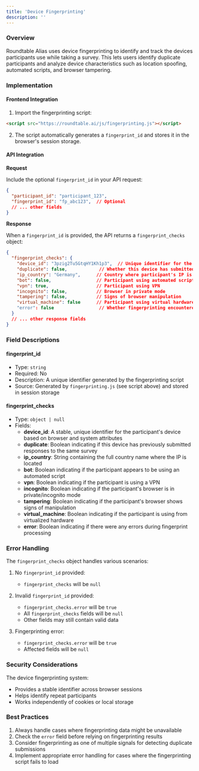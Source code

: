 ```yaml
---
title: 'Device Fingerprinting'
description: ''
---
```


### Overview

Roundtable Alias uses device fingerprinting to identify and track the devices participants use while taking a survey. This lets users identify duplicate participants and analyze device characteristics such as location spoofing, automated scripts, and browser tampering.

### Implementation

#### Frontend Integration

1. Import the fingerprinting script:
```html
<script src="https://roundtable.ai/js/fingerprinting.js"></script>
```

2. The script automatically generates a `fingerprint_id` and stores it in the browser's session storage.

#### API Integration

**Request**

Include the optional `fingerprint_id` in your API request:

```json
{
  "participant_id": "participant_123",
  "fingerprint_id": "fp_abc123",  // Optional
  // ... other fields
}
```

**Response**

When a `fingerprint_id` is provided, the API returns a `fingerprint_checks` object:

```json
{
  "fingerprint_checks": {
    "device_id": "3pzig2Tu5GtqHY1Kh1p3",  // Unique identifier for the device
    "duplicate": false,            // Whether this device has submitted before
    "ip_country": "Germany",      // Country where participant's IP is located
    "bot": false,                 // Participant using automated script/bot
    "vpn": true,                  // Participant using VPN
    "incognito": false,           // Browser in private mode
    "tampering": false,           // Signs of browser manipulation
    "virtual_machine": false      // Participant using virtual hardware
    "error": false                 // Whether fingerprinting encountered errors
  }
  // ... other response fields
}
```

### Field Descriptions

#### fingerprint_id
- Type: `string`
- Required: No
- Description: A unique identifier generated by the fingerprinting script
- Source: Generated by `fingerprinting.js` (see script above) and stored in session storage

#### fingerprint_checks
- Type: `object | null`
- Fields:
  - **device_id**: A stable, unique identifier for the participant's device based on browser and system attributes
  - **duplicate**: Boolean indicating if this device has previously submitted responses to the same survey
  - **ip_country**: String containing the full country name where the IP is located
  - **bot**: Boolean indicating if the participant appears to be using an automated script
  - **vpn**: Boolean indicating if the participant is using a VPN
  - **incognito**: Boolean indicating if the participant's browser is in private/incognito mode
  - **tampering**: Boolean indicating if the participant's browser shows signs of manipulation
  - **virtual_machine**: Boolean indicating if the participant is using from virtualized hardware
  - **error**: Boolean indicating if there were any errors during fingerprint processing

### Error Handling

The `fingerprint_checks` object handles various scenarios:

1. No `fingerprint_id` provided:
   - `fingerprint_checks` will be `null`

2. Invalid `fingerprint_id` provided:
   - `fingerprint_checks.error` will be `true`
   - All `fingerprint_checks` fields will be `null`
   - Other fields may still contain valid data

3. Fingerprinting error:
   - `fingerprint_checks.error` will be `true`
   - Affected fields will be `null`

### Security Considerations

The device fingerprinting system:
- Provides a stable identifier across browser sessions
- Helps identify repeat participants
- Works independently of cookies or local storage

### Best Practices

1. Always handle cases where fingerprinting data might be unavailable
2. Check the `error` field before relying on fingerprinting results
3. Consider fingerprinting as one of multiple signals for detecting duplicate submissions
4. Implement appropriate error handling for cases where the fingerprinting script fails to load